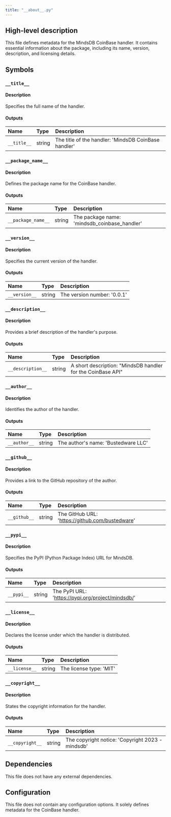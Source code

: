 ```yaml
---
title: "__about__.py"
---
```


## High-level description
This file defines metadata for the MindsDB CoinBase handler. It contains essential information about the package, including its name, version, description, and licensing details.

## Symbols

### `__title__`
#### Description
Specifies the full name of the handler.

#### Outputs
| Name | Type | Description |
|:-----|:-----|:------------|
| `__title__` | string | The title of the handler: 'MindsDB CoinBase handler' |

### `__package_name__`
#### Description
Defines the package name for the CoinBase handler.

#### Outputs
| Name | Type | Description |
|:-----|:-----|:------------|
| `__package_name__` | string | The package name: 'mindsdb_coinbase_handler' |

### `__version__`
#### Description
Specifies the current version of the handler.

#### Outputs
| Name | Type | Description |
|:-----|:-----|:------------|
| `__version__` | string | The version number: '0.0.1' |

### `__description__`
#### Description
Provides a brief description of the handler's purpose.

#### Outputs
| Name | Type | Description |
|:-----|:-----|:------------|
| `__description__` | string | A short description: "MindsDB handler for the CoinBase API" |

### `__author__`
#### Description
Identifies the author of the handler.

#### Outputs
| Name | Type | Description |
|:-----|:-----|:------------|
| `__author__` | string | The author's name: 'Bustedware LLC' |

### `__github__`
#### Description
Provides a link to the GitHub repository of the author.

#### Outputs
| Name | Type | Description |
|:-----|:-----|:------------|
| `__github__` | string | The GitHub URL: 'https://github.com/bustedware' |

### `__pypi__`
#### Description
Specifies the PyPI (Python Package Index) URL for MindsDB.

#### Outputs
| Name | Type | Description |
|:-----|:-----|:------------|
| `__pypi__` | string | The PyPI URL: 'https://pypi.org/project/mindsdb/' |

### `__license__`
#### Description
Declares the license under which the handler is distributed.

#### Outputs
| Name | Type | Description |
|:-----|:-----|:------------|
| `__license__` | string | The license type: 'MIT' |

### `__copyright__`
#### Description
States the copyright information for the handler.

#### Outputs
| Name | Type | Description |
|:-----|:-----|:------------|
| `__copyright__` | string | The copyright notice: 'Copyright 2023 - mindsdb' |

## Dependencies
This file does not have any external dependencies.

## Configuration
This file does not contain any configuration options. It solely defines metadata for the CoinBase handler.